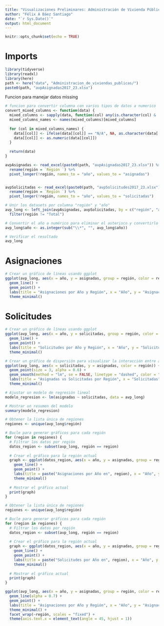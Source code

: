 ```yaml
---
title: "Visualizaciones Preliminares: Administración de Vivienda Pública"
author: "Félix A Báez Santiago"
date: "`r Sys.Date()`"
output: html_document
---
```


```r
knitr::opts_chunk$set(echo = TRUE)
```

# Imports
```r
library(tidyverse)
library(readxl)
library(here)
path <- here("data", "Administracion_de_viviendas_publicas/")
paste0(path, "avpAsignadas2017_23.xlsx")
```

Funcion para manejar datos missing

```r
# funcion para convertir columna con varios tipos de datos a numerico
convert_mixed_columns <- function(data) {
  mixed_columns <- sapply(data, function(col) any(is.character(col) & !is.na(as.numeric(col))))
  mixed_columns_names <- names(mixed_columns)[mixed_columns]
  
  for (col in mixed_columns_names) {
    data[[col]] <- ifelse(data[[col]] == "N/A", NA, as.character(data[[col]]))
    data[[col]] <- as.numeric(data[[col]])
  }
  
  return(data)
}
```

```r
avpAsignadas <- read_excel(paste0(path, "avpAsignadas2017_23.xlsx")) %>% 
  rename(región = `Región `) %>%
  pivot_longer(!región, names_to = "año", values_to = "asignadas")


avpSolicitadas <- read_excel(paste0(path, "avpSolicitudes2017_23.xlsx"))  %>% 
  rename(región = `Región `) %>%
  pivot_longer(!región, names_to = "año", values_to = "solicitadas")

# Unir los datasets por columna "región" y "año"
avp_long <- left_join(avpAsignadas, avpSolicitadas, by = c("región", "año")) %>% 
  filter(región != "Total")

# Convertir el año a numérico para eliminar el asterisco y convertirlo a int
avp_long$año <- as.integer(sub("\\*", "", avp_long$año))

# Verificar el resultado
avp_long
```

# Asignaciones
```r
# Crear un gráfico de líneas usando ggplot
ggplot(avp_long, aes(x = año, y = asignadas, group = región, color = región)) +
  geom_line() +
  geom_point() +
  labs(title = "Asignaciones por Año y Región", x = "Año", y = "Asignaciones") +
  theme_minimal()
```

# Solicitudes
```r
# Crear un gráfico de líneas usando ggplot
ggplot(avp_long, aes(x = año, y = solicitadas, group = región, color = región)) +
  geom_line() +
  geom_point() +
  labs(title = "Solicitudes por Año y Región", x = "Año", y = "Solicitudes") +
  theme_minimal()
```

```r
# Crear un gráfico de dispersión para visualizar la interacción entre asignadas y solicitadas
ggplot(avp_long, aes(x = solicitadas, y = asignadas, color = región)) +
  geom_point(size = 3, alpha = 0.6) +
  geom_smooth(method = "lm", se = FALSE, linetype = "dashed", color = "black") +
  labs(title = "Asignadas vs Solicitadas por Región", x = "Solicitadas", y = "Asignadas") +
  theme_minimal()
```

```r
# Ajustar un modelo de regresión lineal
modelo_regresion <- lm(asignadas ~ solicitadas, data = avp_long)

# Mostrar un resumen del modelo
summary(modelo_regresion)
```

```r
# Obtener la lista única de regiones
regiones <- unique(avp_long$región)

# Bucle para generar gráficos para cada región
for (region in regiones) {
  # Filtrar los datos por región
  datos_region <- subset(avp_long, región == region)
  
  # Crear el gráfico para la región actual
  graph <- ggplot(datos_region, aes(x = año, y = asignadas, group = región, color = región)) +
    geom_line() +
    geom_point() +
    labs(title = paste("Asignaciones por Año en", region), x = "Año", y = "Asignaciones") +
    theme_minimal()
  
  # Mostrar el gráfico actual
  print(graph)
}
```

```r
# Obtener la lista única de regiones
regiones <- unique(avp_long$región)

# Bucle para generar gráficos para cada región
for (region in regiones) {
  # Filtrar los datos por región
  datos_region <- subset(avp_long, región == region)
  
  # Crear el gráfico para la región actual
  graph <- ggplot(datos_region, aes(x = año, y = asignadas, group = región, color = región)) +
    geom_line() +
    geom_point() +
    labs(title = paste("Solicitudes por Año en", region), x = "Año", y = "Regiones") +
    theme_minimal()
  
  # Mostrar el gráfico actual
  print(graph)
}
```

```r
ggplot(avp_long, aes(x = año, y = asignadas, group = región, color = región)) +
  geom_line(alpha = 0.7) +
  geom_point() +
  labs(title = "Asignaciones por Año y Región", x = "Año", y = "Asignaciones") +
  theme_minimal() +
  facet_wrap(~región, scales = "fixed") +
  theme(axis.text.x = element_text(angle = 45, hjust = 1))

```







